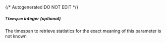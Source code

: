 {/* Autogenerated DO NOT EDIT  */}
##### `Timespan` _integer (optional)_
The timespan to retrieve statistics for
the exact meaning of this parameter is not known


